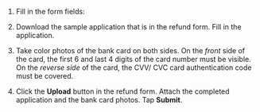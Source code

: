 1. Fill in the form fields:

    <Cut title="Fill in the refund form">

    <YandexForm name="refund-support-survey" src="https://forms.yandex.com/surveys/10015629/?lang=en&iframe=1&service=toloka-ai"/>

    </Cut>

1. Download the sample application that is in the refund form. Fill in the application.

1. Take color photos of the bank card on both sides. On the _front_ side of the card, the first 6 and last 4 digits of the card number must be visible. On the _reverse side_ of the card, the CVV/ CVC card authentication code must be covered.

1. Click the **Upload** button in the refund form. Attach the completed application and the bank card photos. Tap **Submit**.